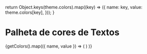 
<Meta title="Design System/Colors" />

  return Object.keys(theme.colors).map((key) => ({
    name: key,
    value: theme.colors[key],
  }));
}


<div>
    <h1>Palheta de cores de Textos</h1>
</div>

<div>
  <ColorPalette>
    {getColors().map(({ name, value }) => (
        <ColorItem
          key={name}
          title={`theme.colors.${name}`}
          subtitle={name}
          colors={[value]}
        />
      )
    )}
  </ColorPalette>
</div>

